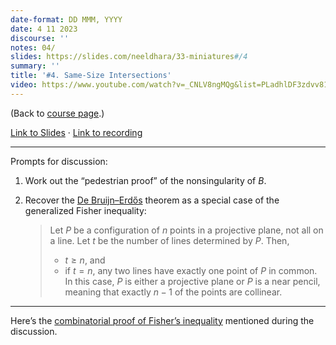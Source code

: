```yaml
---
date-format: DD MMM, YYYY
date: 4 11 2023
discourse: ''
notes: 04/
slides: https://slides.com/neeldhara/33-miniatures#/4
summary: ''
title: '#4. Same-Size Intersections'
video: https://www.youtube.com/watch?v=_CNLV8ngMQg&list=PLadhlDF3zdvv81kngHfUoFR6n1iMj-7vk&index=4
---
```


(Back to [course page](../).)

[Link to Slides](https://slides.com/neeldhara/33-miniatures#/4) · [Link to recording](https://youtube.com/live/8Tnc6wTuWGU?feature=share)

---

Prompts for discussion:

1. Work out the "pedestrian proof" of the nonsingularity of $B$.

2. Recover the [De Bruijn–Erdős](https://en.wikipedia.org/wiki/De_Bruijn%E2%80%93Erd%C5%91s_theorem_(incidence_geometry)) theorem as a special case of the generalized Fisher inequality:

   >Let $P$ be a configuration of $n$ points in a projective plane, not all on a line. Let $t$ be the number of lines determined by $P$. Then,
   >
   >- $t \geqslant n$, and
   >- if $t = n$, any two lines have exactly one point of $P$ in common. In this case, $P$ is either a projective plane or $P$ is a near pencil, meaning that exactly $n - 1$ of the points are collinear.

---

Here's the [combinatorial proof of Fisher's inequality](https://arxiv.org/pdf/2003.06286.pdf) mentioned during the discussion.